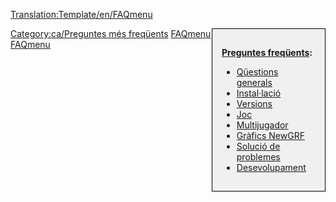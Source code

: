 <noinclude>[[Translation:Template/en/FAQmenu]]</noinclude><noinclude></noinclude><div style="float:right;width:150px;border:1px solid black;background:#F0F0F0;padding:15px;-moz-border-radius:5px;">
<span style="font-weight:bold">[[ca/Archive/Community/Preguntes més freqüents|Preguntes freqüents]]:</span>

* [[ca/Manual/Preguntes més freqüents sobre qüestions generals|Qüestions generals]]
* [[ca/Archive/Manual/Preguntes més freqüents sobre la instal·lació|Instal·lació]]
* [[ca/Archive/Community/Preguntes més freqüents sobre les versions d'OpenTTD|Versions]]
* [[ca/Manual/Preguntes més freqüents sobre el joc|Joc]]
* [[ca/Manual/Preguntes més freqüents sobre l’opció multijugador|Multijugador]]
* [[ca/Archive/Community/Preguntes més freqüents sobre NewGRF|Gràfics NewGRF]]
* [[ca/Preguntes més freqüents sobre solució de problemes|Solució de problemes]]
* [[ca/Preguntes més freqüents sobre desevolupament|Desevolupament]]
</div>
<includeonly>[[Category:ca/Preguntes més freqüents]]</includeonly><noinclude>

[[Category:ca/Plantilles|FAQmenu]][[Category:ca/Navegació|FAQmenu]]
</noinclude>